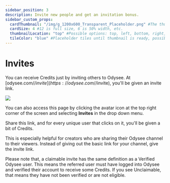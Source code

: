 ```yaml
---
sidebar_position: 3
description: Invite new people and get an invitation bonus.
sidebar_custom_props:
  cardThumbnail: "/img/g_1200x600_Transparent_Placeholder.png" #The thumbnail on the category card.
  cardSize: 4 #12 is full size, 6 is 50% width, etc.
  thumbnailLocation: "top" #Possible options: top, left, bottom, right, none
  tileColor: "blue" #Placeholder tiles until thumbnail is ready, possible options: blue, cream, darkpurple, lightpurple, mauve, orange, pink, none
---
```


# Invites

You can receive Credits just by inviting others to Odysee. At [odysee.com/$/invite](https://odysee.com/$/invite), you'll be given an invite link.

![](/img/en/category-monetization3.png)

You can also access this page by clicking the avatar icon at the top right corner of the screen and selecting **Invites** in the drop down menu.

Share this link, and for every unique user that clicks on it, you'll be given a bit of Credits.

This is especially helpful for creators who are sharing their Odysee channel to their viewers. Instead of giving out the basic link for your channel, give the invite link.

Please note that, a claimable invite has the same definition as a Verified Odysee user. This means the referred user must have logged into Odysee and verified their account to receive some Credits. If you see Unclaimable, that means they have not been verified or are not eligible.
